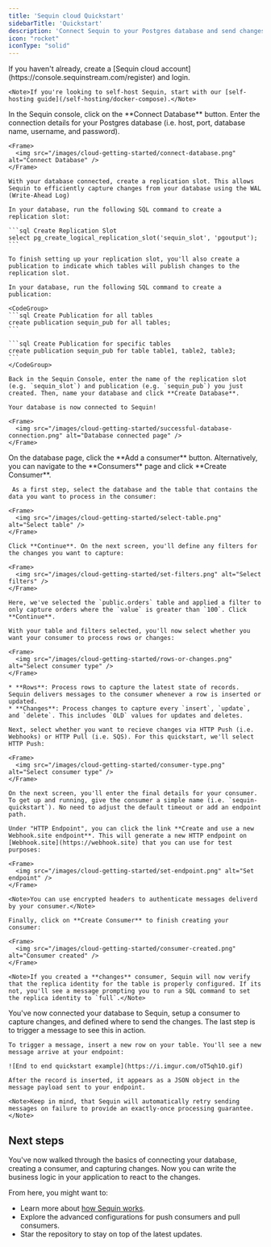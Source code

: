 ```yaml
---
title: 'Sequin cloud Quickstart'
sidebarTitle: 'Quickstart'
description: 'Connect Sequin to your Postgres database and send changes to your application'
icon: "rocket"
iconType: "solid"
---
```


<Steps titleSize="h2">
  <Step title="Create a Sequin account" titleSize="h2">
    If you haven't already, create a [Sequin cloud account](https://console.sequinstream.com/register) and login.

    <Note>If you're looking to self-host Sequin, start with our [self-hosting guide](/self-hosting/docker-compose).</Note>
  </Step>
  <Step title="Connect your database">
    In the Sequin console, click on the **Connect Database** button. Enter the connection details for your Postgres database (i.e. host, port, database name, username, and password).

    <Frame>
      <img src="/images/cloud-getting-started/connect-database.png" alt="Connect Database" />
    </Frame>

    With your database connected, create a replication slot. This allows Sequin to efficiently capture changes from your database using the WAL (Write-Ahead Log)

    In your database, run the following SQL command to create a replication slot:

    ```sql Create Replication Slot
    select pg_create_logical_replication_slot('sequin_slot', 'pgoutput');
    ```

    To finish setting up your replication slot, you'll also create a publication to indicate which tables will publish changes to the replication slot.

    In your database, run the following SQL command to create a publication:

    <CodeGroup>
    ```sql Create Publication for all tables
    create publication sequin_pub for all tables;
    ```

    ```sql Create Publication for specific tables
    create publication sequin_pub for table table1, table2, table3;
    ```
    </CodeGroup>

    Back in the Sequin Console, enter the name of the replication slot (e.g. `sequin_slot`) and publication (e.g. `sequin_pub`) you just created. Then, name your database and click **Create Database**.

    Your database is now connected to Sequin!

    <Frame>
      <img src="/images/cloud-getting-started/successful-database-connection.png" alt="Database connected page" />
    </Frame>

  </Step>
  <Step title="Create a consumer">
    On the database page, click the **Add a consumer** button. Alternatively, you can navigate to the **Consumers** page and click **Create Consumer**.

     As a first step, select the database and the table that contains the data you want to process in the consumer:

    <Frame>
      <img src="/images/cloud-getting-started/select-table.png" alt="Select table" />
    </Frame>

    Click **Continue**. On the next screen, you'll define any filters for the changes you want to capture:

    <Frame>
      <img src="/images/cloud-getting-started/set-filters.png" alt="Select filters" />
    </Frame>

    Here, we've selected the `public.orders` table and applied a filter to only capture orders where the `value` is greater than `100`. Click **Continue**.

    With your table and filters selected, you'll now select whether you want your consumer to process rows or changes:

    <Frame>
      <img src="/images/cloud-getting-started/rows-or-changes.png" alt="Select consumer type" />
    </Frame>

    * **Rows**: Process rows to capture the latest state of records. Sequin delivers messages to the consumer whenever a row is inserted or updated.
    * **Changes**: Process changes to capture every `insert`, `update`, and `delete`. This includes `OLD` values for updates and deletes.

    Next, select whether you want to recieve changes via HTTP Push (i.e. Webhooks) or HTTP Pull (i.e. SQS). For this quickstart, we'll select HTTP Push:

    <Frame>
      <img src="/images/cloud-getting-started/consumer-type.png" alt="Select consumer type" />
    </Frame>

    On the next screen, you'll enter the final details for your consumer. To get up and running, give the consumer a simple name (i.e. `sequin-quickstart`). No need to adjust the default timeout or add an endpoint path.

    Under "HTTP Endpoint", you can click the link **Create and use a new Webhook.site endpoint**. This will generate a new HTTP endpoint on [Webhook.site](https://webhook.site) that you can use for test purposes:

    <Frame>
      <img src="/images/cloud-getting-started/set-endpoint.png" alt="Set endpoint" />
    </Frame>

    <Note>You can use encrypted headers to authenticate messages deliverd by your consumer.</Note>

    Finally, click on **Create Consumer** to finish creating your consumer:

    <Frame>
      <img src="/images/cloud-getting-started/consumer-created.png" alt="Consumer created" />
    </Frame>

    <Note>If you created a **changes** consumer, Sequin will now verify that the replica identity for the table is properly configured. If its not, you'll see a message prompting you to run a SQL command to set the replica identity to `full`.</Note>
  </Step>
  <Step title="Capture changes">
    You've now connected your database to Sequin, setup a consumer to capture changes, and defined where to send the changes. The last step is to trigger a message to see this in action.

    To trigger a message, insert a new row on your table. You'll see a new message arrive at your endpoint:

    ![End to end quickstart example](https://i.imgur.com/oT5qh1O.gif)

    After the record is inserted, it appears as a JSON object in the message payload sent to your endpoint.

    <Note>Keep in mind, that Sequin will automatically retry sending messages on failure to provide an exactly-once processing guarantee.</Note>
  </Step>
</Steps>

## Next steps

You've now walked through the basics of connecting your database, creating a consumer, and capturing changes. Now you can write the business logic in your application to react to the changes.

From here, you might want to:

* Learn more about [how Sequin works](/how-sequin-works).
* Explore the advanced configurations for push consumers and pull consumers.
* Star the repository to stay on top of the latest updates.
